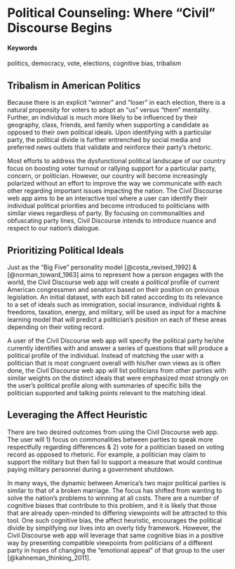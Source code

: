 # **Political Counseling:** Where "Civil" Discourse Begins {#civil-discourse}

#### Keywords {-}

politics, democracy, vote, elections, cognitive bias, tribalism

## Tribalism in American Politics

Because there is an explicit “winner” and “loser” in each election, there is a natural propensity for voters to adopt an “us” versus “them” mentality. Further, an individual is much more likely to be influenced by their geography, class, friends, and family when supporting a candidate as opposed to their own political ideals. Upon identifying with a particular party, the political divide is further entrenched by social media and preferred news outlets that validate and reinforce their party’s rhetoric.

Most efforts to address the dysfunctional political landscape of our country focus on boosting voter turnout or rallying support for a particular party, concern, or politician. However, our country will become increasingly polarized without an effort to improve the way we communicate with each other regarding important issues impacting the nation. The Civil Discourse web app aims to be an interactive tool where a user can identify their individual political priorities and become introduced to politicians with similar views regardless of party. By focusing on commonalities and obfuscating party lines, Civil Discourse intends to introduce nuance and respect to our nation's dialogue.

## Prioritizing Political Ideals

Just as the "Big Five" personality model [@costa_revised_1992] & [@norman_toward_1963] aims to represent how a person engages with the world, the Civil Discourse web app will create a *political* profile of current American congressmen and senators based on their position on previous legislation. An initial dataset, with each bill rated according to its relevance to a set of ideals such as immigration, social insurance, individual rights & freedoms, taxation, energy, and military, will be used as input for a machine learning model that will predict a politician’s position on each of these areas depending on their voting record.

A user of the Civil Discourse web app will specify the political party he/she currently identifies with and answer a series of questions that will produce a political profile of the individual. Instead of matching the user with a politician that is most congruent overall with his/her own views as is often done, the Civil Discourse web app will list politicians from other parties with similar weights on the distinct ideals that were emphasized most strongly on the user’s political profile along with summaries of specific bills the politician supported and talking points relevant to the matching ideal.

## Leveraging the Affect Heuristic

There are two desired outcomes from using the Civil Discourse web app. The user will 1) focus on commonalities between parties to speak more respectfully regarding differences & 2) vote for a politician based on voting record as opposed to rhetoric. For example, a politician may claim to support the military but then fail to support a measure that would continue paying military personnel during a government shutdown.

In many ways, the dynamic between America’s two major political parties is similar to that of a broken marriage. The focus has shifted from wanting to solve the nation’s problems to winning at all costs. There are a number of cognitive biases that contribute to this problem, and it is likely that those that are already open-minded to differing viewpoints will be attracted to this tool. One such cognitive bias, the affect heuristic, encourages the political divide by simplifying our lives into an overly tidy framework. However, the Civil Discourse web app will leverage that same cognitive bias in a positive way by presenting compatible viewpoints from politicians of a different party in hopes of changing the "emotional appeal" of that group to the user [@kahneman_thinking_2011].
